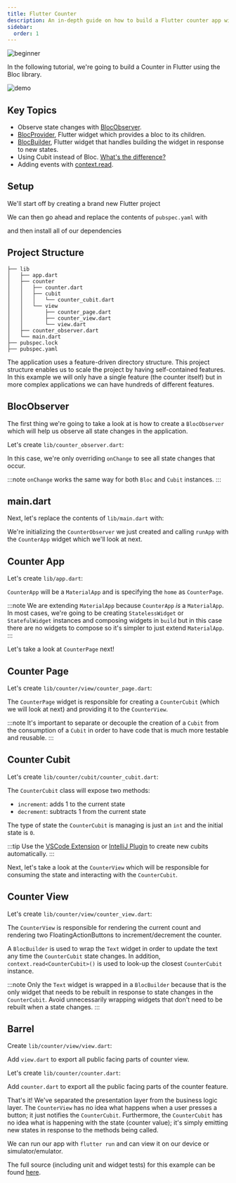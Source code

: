 ```yaml
---
title: Flutter Counter
description: An in-depth guide on how to build a Flutter counter app with bloc.
sidebar:
  order: 1
---
```



![beginner](https://img.shields.io/badge/level-beginner-green.svg)

In the following tutorial, we're going to build a Counter in Flutter using the Bloc library.

![demo](~/assets/tutorials/flutter-counter.gif)

## Key Topics

- Observe state changes with [BlocObserver](/bloc-concepts#blocobserver).
- [BlocProvider](/flutter-bloc-concepts#blocprovider), Flutter widget which provides a bloc to its children.
- [BlocBuilder](/flutter-bloc-concepts#blocbuilder), Flutter widget that handles building the widget in response to new states.
- Using Cubit instead of Bloc. [What's the difference?](/bloc-concepts#cubit-vs-bloc)
- Adding events with [context.read](/flutter-bloc-concepts#contextread).

## Setup

We'll start off by creating a brand new Flutter project

<FlutterCreateSnippet />

We can then go ahead and replace the contents of `pubspec.yaml` with

<RemoteCode
	url="https://raw.githubusercontent.com/felangel/bloc/master/examples/flutter_counter/pubspec.yaml"
	title="pubspec.yaml"
/>

and then install all of our dependencies

<FlutterPubGetSnippet />

## Project Structure

```
├── lib
│   ├── app.dart
│   ├── counter
│   │   ├── counter.dart
│   │   ├── cubit
│   │   │   └── counter_cubit.dart
│   │   └── view
│   │       ├── counter_page.dart
│   │       ├── counter_view.dart
│   │       └── view.dart
│   ├── counter_observer.dart
│   └── main.dart
├── pubspec.lock
├── pubspec.yaml
```

The application uses a feature-driven directory structure. This project structure enables us to scale the project by having self-contained features. In this example we will only have a single feature (the counter itself) but in more complex applications we can have hundreds of different features.

## BlocObserver

The first thing we're going to take a look at is how to create a `BlocObserver` which will help us observe all state changes in the application.

Let's create `lib/counter_observer.dart`:

<RemoteCode
	url="https://raw.githubusercontent.com/felangel/bloc/master/examples/flutter_counter/lib/counter_observer.dart"
	title="lib/counter_observer.dart"
/>

In this case, we're only overriding `onChange` to see all state changes that occur.

:::note
`onChange` works the same way for both `Bloc` and `Cubit` instances.
:::

## main.dart

Next, let's replace the contents of `lib/main.dart` with:

<RemoteCode
	url="https://raw.githubusercontent.com/felangel/bloc/master/examples/flutter_counter/lib/main.dart"
	title="lib/main.dart"
/>

We're initializing the `CounterObserver` we just created and calling `runApp` with the `CounterApp` widget which we'll look at next.

## Counter App

Let's create `lib/app.dart`:

`CounterApp` will be a `MaterialApp` and is specifying the `home` as `CounterPage`.

<RemoteCode
	url="https://raw.githubusercontent.com/felangel/bloc/master/examples/flutter_counter/lib/app.dart"
	title="lib/app.dart"
/>

:::note
We are extending `MaterialApp` because `CounterApp` _is_ a `MaterialApp`. In most cases, we're going to be creating `StatelessWidget` or `StatefulWidget` instances and composing widgets in `build` but in this case there are no widgets to compose so it's simpler to just extend `MaterialApp`.
:::

Let's take a look at `CounterPage` next!

## Counter Page

Let's create `lib/counter/view/counter_page.dart`:

The `CounterPage` widget is responsible for creating a `CounterCubit` (which we will look at next) and providing it to the `CounterView`.

<RemoteCode
	url="https://raw.githubusercontent.com/felangel/bloc/master/examples/flutter_counter/lib/counter/view/counter_page.dart"
	title="lib/counter/view/counter_page.dart"
/>

:::note
It's important to separate or decouple the creation of a `Cubit` from the consumption of a `Cubit` in order to have code that is much more testable and reusable.
:::

## Counter Cubit

Let's create `lib/counter/cubit/counter_cubit.dart`:

The `CounterCubit` class will expose two methods:

- `increment`: adds 1 to the current state
- `decrement`: subtracts 1 from the current state

The type of state the `CounterCubit` is managing is just an `int` and the initial state is `0`.

<RemoteCode
	url="https://raw.githubusercontent.com/felangel/bloc/master/examples/flutter_counter/lib/counter/cubit/counter_cubit.dart"
	title="lib/counter/cubit/counter_cubit.dart"
/>

:::tip
Use the [VSCode Extension](https://marketplace.visualstudio.com/items?itemName=FelixAngelov.bloc) or [IntelliJ Plugin](https://plugins.jetbrains.com/plugin/12129-bloc) to create new cubits automatically.
:::

Next, let's take a look at the `CounterView` which will be responsible for consuming the state and interacting with the `CounterCubit`.

## Counter View

Let's create `lib/counter/view/counter_view.dart`:

The `CounterView` is responsible for rendering the current count and rendering two FloatingActionButtons to increment/decrement the counter.

<RemoteCode
	url="https://raw.githubusercontent.com/felangel/bloc/master/examples/flutter_counter/lib/counter/view/counter_view.dart"
	title="lib/counter/view/counter_view.dart"
/>

A `BlocBuilder` is used to wrap the `Text` widget in order to update the text any time the `CounterCubit` state changes. In addition, `context.read<CounterCubit>()` is used to look-up the closest `CounterCubit` instance.

:::note
Only the `Text` widget is wrapped in a `BlocBuilder` because that is the only widget that needs to be rebuilt in response to state changes in the `CounterCubit`. Avoid unnecessarily wrapping widgets that don't need to be rebuilt when a state changes.
:::

## Barrel

Create `lib/counter/view/view.dart`:

Add `view.dart` to export all public facing parts of counter view.

<RemoteCode
	url="https://raw.githubusercontent.com/felangel/bloc/master/examples/flutter_counter/lib/counter/view/view.dart"
	title="lib/counter/view/view.dart"
/>

Let's create `lib/counter/counter.dart`:

Add `counter.dart` to export all the public facing parts of the counter feature.

<RemoteCode
	url="https://raw.githubusercontent.com/felangel/bloc/master/examples/flutter_counter/lib/counter/counter.dart"
	title="lib/counter/counter.dart"
/>

That's it! We've separated the presentation layer from the business logic layer. The `CounterView` has no idea what happens when a user presses a button; it just notifies the `CounterCubit`. Furthermore, the `CounterCubit` has no idea what is happening with the state (counter value); it's simply emitting new states in response to the methods being called.

We can run our app with `flutter run` and can view it on our device or simulator/emulator.

The full source (including unit and widget tests) for this example can be found [here](https://github.com/felangel/Bloc/tree/master/examples/flutter_counter).
